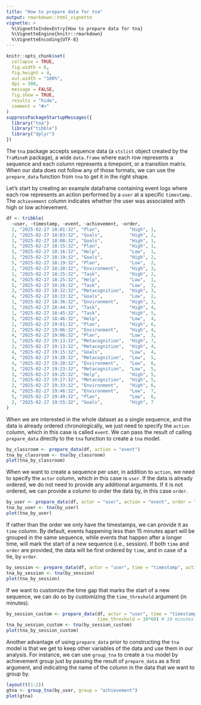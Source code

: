 ```yaml
---
title: "How to prepare data for tna"
output: rmarkdown::html_vignette
vignette: >
  %\VignetteIndexEntry{How to prepare data for tna}
  %\VignetteEngine{knitr::rmarkdown}
  %\VignetteEncoding{UTF-8}
---
```


```r
knitr::opts_chunk$set(
  collapse = TRUE,
  fig.width = 6,
  fig.height = 4,
  out.width = "100%",
  dpi = 300,
  message = FALSE,
  fig.show = TRUE,
  results = "hide",  
  comment = "#>"
)
suppressPackageStartupMessages({
  library("tna")
  library("tibble")
  library("dplyr")
})
```

The `tna` package accepts sequence data (a `stslist` object created by the `TraMineR` package), a wide `data.frame` where each row represents a sequence and each column represents a timepoint, or a transition matrix. When our data does not follow any of those formats, we can use the `prepare_data` function from `tna` to get it in the right shape. 

Let's start by creating an example dataframe containing event logs where each row represents an action performed by a `user` at a specific `timestamp.` The `achievement` column indicates whether the user was associated with high or low achievement.


```r
df <- tribble(
  ~user, ~timestamp, ~event, ~achievement, ~order,
  2, "2025-02-27 18:01:32", "Plan",           "High", 1,
  2, "2025-02-27 18:03:32", "Goals",          "High", 2,
  1, "2025-02-27 18:08:32", "Goals",          "High", 1,
  3, "2025-02-27 18:15:32", "Plan",           "High", 1,
  5, "2025-02-27 18:16:32", "Help",           "Low",  1,
  3, "2025-02-27 18:19:32", "Goals",          "High", 2,
  5, "2025-02-27 18:19:32", "Plan",           "Low",  2,
  2, "2025-02-27 18:20:32", "Environment",    "High", 3,
  1, "2025-02-27 18:25:32", "Task",           "High", 2,
  4, "2025-02-27 18:25:32", "Help",           "Low",  1,
  5, "2025-02-27 18:26:32", "Task",           "Low",  3,
  3, "2025-02-27 18:32:32", "Metacognition",  "High", 3,
  4, "2025-02-27 18:33:32", "Goals",          "Low",  2,
  1, "2025-02-27 18:36:32", "Environment",    "High", 3,
  1, "2025-02-27 18:44:32", "Task",           "High", 4,
  1, "2025-02-27 18:45:32", "Task",           "High", 5,
  5, "2025-02-27 18:46:32", "Help",           "Low",  4,
  1, "2025-02-27 19:01:32", "Plan",           "High", 6,
  2, "2025-02-27 19:06:32", "Environment",    "High", 4,
  4, "2025-02-27 19:06:32", "Plan",           "Low",  3,
  1, "2025-02-27 19:13:32", "Metacognition",  "High", 7,
  3, "2025-02-27 19:13:32", "Metacognition",  "High", 4,
  4, "2025-02-27 19:15:32", "Goals",          "Low",  4,
  4, "2025-02-27 19:20:32", "Metacognition",  "Low",  5,
  4, "2025-02-27 19:20:32", "Environment",    "Low",  6,
  5, "2025-02-27 19:23:32", "Metacognition",  "Low",  5,
  3, "2025-02-27 19:25:32", "Help",           "High", 5,
  2, "2025-02-27 19:27:32", "Metacognition",  "High", 5,
  2, "2025-02-27 19:33:32", "Environment",    "High", 6,
  4, "2025-02-27 19:46:32", "Environment",    "Low",  7,
  5, "2025-02-27 19:49:32", "Plan",           "Low",  6,
  2, "2025-02-27 19:55:32", "Goals",          "High", 7
)

```

When we are interested in the whole dataset as a single sequence, and the data is already ordered chronologically, we just need to specify the `action` column, which in this case is called `event`. We can pass the result of calling `prepare_data` directly to the `tna` function to create a `tna` model.

```r
by_classroom <- prepare_data(df, action = "event")
tna_by_classroom <- tna(by_classroom)
plot(tna_by_classroom)
```
When we want to create a sequence per user, in addition to `action`, we need to specify the `actor` column, which in this case is `user`. If the data is already ordered, we do not need to provide any additional arguments. If it is not ordered, we can provide a column to order the data by, in this case `order`.

```r
by_user <- prepare_data(df, actor = "user", action = "event", order = "order")
tna_by_user <- tna(by_user)
plot(tna_by_user)
```

If rather than the order we only have the timestamps, we can provide it as `time` column. By default, events happening less than 15 minutes apart will be grouped in the same sequence, while events that happen after a longer time, will mark the start of a new sequence (i.e., session). If both `time` and `order` are provided, the data will be first ordered by `time`, and in case of a tie, by `order`. 

```r
by_session <- prepare_data(df, actor = "user", time = "timestamp", action = "event")
tna_by_session <- tna(by_session)
plot(tna_by_session)
```

If we want to customize the time gap that marks the start of a new sequence, we can do so by customizing the `time_threshold` argument (in minutes). 
```r
by_session_custom <- prepare_data(df, actor = "user", time = "timestamp", action = "event", 
                                  time_threshold = 10*60) # 10 minutes
tna_by_session_custom <- tna(by_session_custom)
plot(tna_by_session_custom)
```
Another advantage of using `prepare_data` prior to constructing the `tna` model is that we get to keep other variables of the data and use them in our analysis. For instance, we can use `group_tna` to create a `tna` model by achievement group just by passing the result of `prepare_data` as a first argument, and indicating the name of the column in the data that we want to group by.
```r
layout(t(1:2))
gtna <- group_tna(by_user, group = "achievement")
plot(gtna)
```

